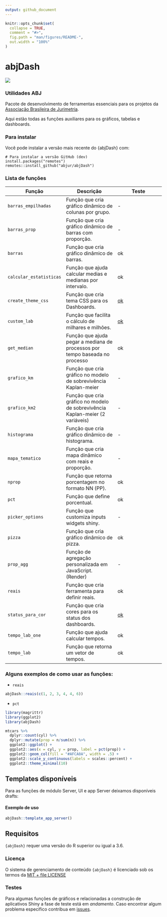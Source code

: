 ```yaml
---
output: github_document
---
```


<!-- README.md is generated from README.Rmd. Please edit that file -->

```r
knitr::opts_chunk$set(
  collapse = TRUE,
  comment = "#>",
  fig.path = "man/figures/README-",
  out.width = "100%"
)
```

# abjDash
![](https://img.shields.io/badge/test-construction-blue)  


### Utilidades ABJ

Pacote de desenvolvimento de ferramentas essenciais para os projetos da [Associação Brasileira de Jurimetria](https://abj.org.br/). 

Aqui estão todas as funções auxiliares para os gráficos, tabelas e dashboards.  

### Para instalar

Você pode instalar a versão mais recente do {abjDash} com:
```
# Para instalar a versão GitHub (dev)
install.packages("remotes")
remotes::install_github("abjur/abjDash")
```
### Lista de funções 

Função  | Descrição       |Teste
-------------|------------|-----------
`barras_empilhadas`   | Função que cria gráfico dinâmico de colunas por grupo. | -
`barras_prop`   | Função que cria gráfico dinâmico de barras com proporção. | -
 `barras` | Função que cria gráfico dinâmico de barras. | ok
`calcular_estatisticas`   | Função que ajuda calcular medias e medianas por intervalo.| ok
`create_theme_css`   | Função que cria tema CSS para os Dashboards. | [ok](https://github.com/abjur/obsDash/blob/1d9c5bd7ff41cf75cddc22dbbe118399aafac89f/R/app_ui.R#L114) 
`custom_lab`   | Função que facilita o cálculo de milhares e milhões. | [ok](https://github.com/abjur/obsDash/blob/1d9c5bd7ff41cf75cddc22dbbe118399aafac89f/R/app_ui.R#L114)
`get_median`   | Função que ajuda pegar a mediana de processos por tempo baseada no processo | ok
`grafico_km`   | Função que cria gráfico no modelo de sobrevivência Kaplan-meier | -
`grafico_km2`   | Função que cria gráfico no modelo de sobrevivência Kaplan-meier (2 variáveis) | -
`histograma`   | Função que cria gráfico dinâmico de histograma.| -
`mapa_tematico`   | Função que cria mapa dinâmico com reais e proporção.| -
`nprop`   | Função que retorna porcentagem no formato NN (PP).| ok
`pct`   | Função que define porcentual.| ok
`picker_options`   | Função que customiza inputs widgets shiny.| -
`pizza`   | Função que cria gráfico dinâmico de pizza. | ok
`prop_agg`   | Função de agregação personalizada em JavaScript. (Render) | -
`reais`   | Função que cria ferramenta para definir reais. |ok
`status_para_cor`   | Função que cria cores para os status dos dashboards.| [ok](https://github.com/abjur/obsDash/blob/1d9c5bd7ff41cf75cddc22dbbe118399aafac89f/R/app_ui.R#L114)
`tempo_lab_one`   | Função que ajuda calcular tempos.| ok
`tempo_lab`   | Função que retorna um vetor de tempos.| ok


### Alguns exemplos de como usar as funções:

- `reais`

```r
abjDash::reais(c(1, 2, 3, 4, 4, 6))
```

- `pct`

```r
library(magrittr)
library(ggplot2)
library(abjDash)

mtcars %>% 
  dplyr::count(cyl) %>% 
  dplyr::mutate(prop = n/sum(n)) %>%
  ggplot2::ggplot() +
  ggplot2::aes(x = cyl, y = prop, label = pct(prop)) +
  ggplot2::geom_col(fill = "#AFCA0A", width = .5) +
  ggplot2::scale_y_continuous(labels = scales::percent) +
  ggplot2::theme_minimal(10)

``` 



## Templates disponíveis 

Para as funções de módulo Server, UI e app Server deixamos disponíveis drafts:

#### Exemplo de uso

```r
abjDash::template_app_server()
```


## Requisitos 

`{abjDash}` requer uma versão do R superior ou igual a 3.6. 

### Licença  

O sistema de gerenciamento de conteúdo `{abjDash}` é licenciado sob os termos da [MIT + file LICENSE](https://github.com/abjur/abjDash/blob/master/LICENSE) 

### Testes 

Para algumas funções de gráficos e relacionadas a construção de aplicativos Shiny a fase de teste está em *andamento*. 
Caso encontrar algum problema específico contribua em [issues](https://github.com/abjur/abjDash/issues).
